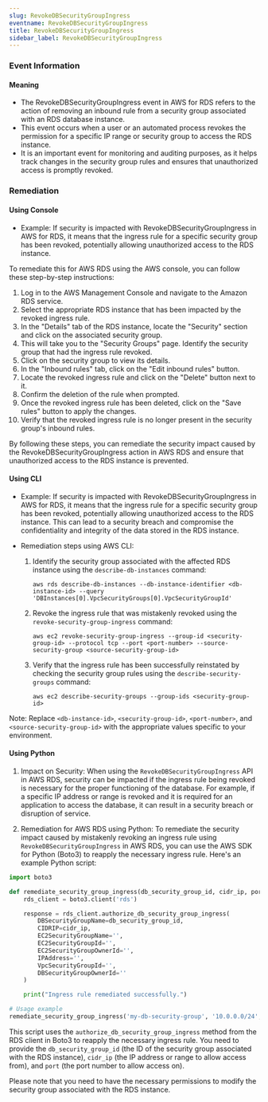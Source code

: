 ```yaml
--- 
slug: RevokeDBSecurityGroupIngress
eventname: RevokeDBSecurityGroupIngress
title: RevokeDBSecurityGroupIngress
sidebar_label: RevokeDBSecurityGroupIngress
---
```

                       
### Event Information

#### Meaning

- The RevokeDBSecurityGroupIngress event in AWS for RDS refers to the action of removing an inbound rule from a security group associated with an RDS database instance.
- This event occurs when a user or an automated process revokes the permission for a specific IP range or security group to access the RDS instance.
- It is an important event for monitoring and auditing purposes, as it helps track changes in the security group rules and ensures that unauthorized access is promptly revoked.

### Remediation

#### Using Console

- Example: If security is impacted with RevokeDBSecurityGroupIngress in AWS for RDS, it means that the ingress rule for a specific security group has been revoked, potentially allowing unauthorized access to the RDS instance.

To remediate this for AWS RDS using the AWS console, you can follow these step-by-step instructions:

1. Log in to the AWS Management Console and navigate to the Amazon RDS service.
2. Select the appropriate RDS instance that has been impacted by the revoked ingress rule.
3. In the "Details" tab of the RDS instance, locate the "Security" section and click on the associated security group.
4. This will take you to the "Security Groups" page. Identify the security group that had the ingress rule revoked.
5. Click on the security group to view its details.
6. In the "Inbound rules" tab, click on the "Edit inbound rules" button.
7. Locate the revoked ingress rule and click on the "Delete" button next to it.
8. Confirm the deletion of the rule when prompted.
9. Once the revoked ingress rule has been deleted, click on the "Save rules" button to apply the changes.
10. Verify that the revoked ingress rule is no longer present in the security group's inbound rules.

By following these steps, you can remediate the security impact caused by the RevokeDBSecurityGroupIngress action in AWS RDS and ensure that unauthorized access to the RDS instance is prevented.

#### Using CLI

- Example: If security is impacted with RevokeDBSecurityGroupIngress in AWS for RDS, it means that the ingress rule for a specific security group has been revoked, potentially allowing unauthorized access to the RDS instance. This can lead to a security breach and compromise the confidentiality and integrity of the data stored in the RDS instance.

- Remediation steps using AWS CLI:
  1. Identify the security group associated with the affected RDS instance using the `describe-db-instances` command:
     ```
     aws rds describe-db-instances --db-instance-identifier <db-instance-id> --query 'DBInstances[0].VpcSecurityGroups[0].VpcSecurityGroupId'
     ```

  2. Revoke the ingress rule that was mistakenly revoked using the `revoke-security-group-ingress` command:
     ```
     aws ec2 revoke-security-group-ingress --group-id <security-group-id> --protocol tcp --port <port-number> --source-security-group <source-security-group-id>
     ```

  3. Verify that the ingress rule has been successfully reinstated by checking the security group rules using the `describe-security-groups` command:
     ```
     aws ec2 describe-security-groups --group-ids <security-group-id>
     ```

Note: Replace `<db-instance-id>`, `<security-group-id>`, `<port-number>`, and `<source-security-group-id>` with the appropriate values specific to your environment.

#### Using Python

1. Impact on Security: When using the `RevokeDBSecurityGroupIngress` API in AWS RDS, security can be impacted if the ingress rule being revoked is necessary for the proper functioning of the database. For example, if a specific IP address or range is revoked and it is required for an application to access the database, it can result in a security breach or disruption of service.

2. Remediation for AWS RDS using Python: To remediate the security impact caused by mistakenly revoking an ingress rule using `RevokeDBSecurityGroupIngress` in AWS RDS, you can use the AWS SDK for Python (Boto3) to reapply the necessary ingress rule. Here's an example Python script:

```python
import boto3

def remediate_security_group_ingress(db_security_group_id, cidr_ip, port):
    rds_client = boto3.client('rds')

    response = rds_client.authorize_db_security_group_ingress(
        DBSecurityGroupName=db_security_group_id,
        CIDRIP=cidr_ip,
        EC2SecurityGroupName='',
        EC2SecurityGroupId='',
        EC2SecurityGroupOwnerId='',
        IPAddress='',
        VpcSecurityGroupId='',
        DBSecurityGroupOwnerId=''
    )

    print("Ingress rule remediated successfully.")

# Usage example
remediate_security_group_ingress('my-db-security-group', '10.0.0.0/24', 3306)
```

This script uses the `authorize_db_security_group_ingress` method from the RDS client in Boto3 to reapply the necessary ingress rule. You need to provide the `db_security_group_id` (the ID of the security group associated with the RDS instance), `cidr_ip` (the IP address or range to allow access from), and `port` (the port number to allow access on).

Please note that you need to have the necessary permissions to modify the security group associated with the RDS instance.


 